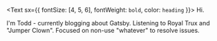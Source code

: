 <Text sx={{ fontSize: [4, 5, 6], fontWeight: `bold`, color: `heading` }}>
  Hi.
</Text>

I'm Todd - currently blogging about Gatsby. Listening to Royal Trux and "Jumper Clown". Focused on non-use "whatever" to resolve issues.
